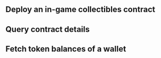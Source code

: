 ## Deploy an in-game collectibles contract
## Query contract details
## Fetch token balances of a wallet
